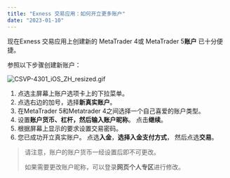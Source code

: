 ```yaml
---
title: "Exness 交易应用：如何开立更多账户"
date: "2023-01-10"
---
```


<Ads></Ads> 

现在Exness 交易应用上创建新的 MetaTrader 4或 MetaTrader 5**账户** 已十分便捷。

参照以下步骤创建新账户：

![CSVP-4301_iOS_ZH_resized.gif](https://testingcf.jsdelivr.net/gh/jarlin8/OSS@main/exhelp/CSVP-4301_iOS_ZH_resized.gif)

1. 点选主屏幕上账户选项卡上的下拉菜单。 
2. 点选右边的加号，选择**新真实账户**。 
3. 在MetaTrader 5和Metatrader 4之间选择一个自己喜爱的账户类型。 
4. 设置**账户货币、杠杆，**然后输入**账户昵称**。 点击**继续**。
5. 根据屏幕上显示的要求设置交易密码。
6. 您已成功开立真实账户。 点选**入金**，**选择入金支付方式**， 然后点选**交易**。

> 请注意，账户的账户货币一经设置后即不可更改。  
>   
> 如果需要更改账户昵称，可以登录**网页个人专区**进行修改。

